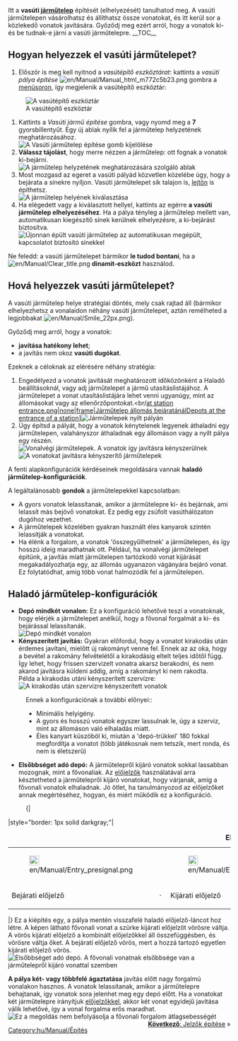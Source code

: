 {{hu/Manual/Tutorial/Oktatás}}
Itt a '''vasúti [[hu/Manual/Járműtelepek|járműtelep]]''' építését (elhelyezését) tanulhatod meg.
A vasúti járműtelepen vásárolhatsz és állíthatsz össze vonatokat, és itt kerül sor a közlekedő vonatok javítására. Győződj meg ezért arról, hogy a vonatok ki- és be tudnak-e járni a vasúti járműtelepre.
__TOC__
== Hogyan helyezzek el vasúti járműtelepet? ==
# Először is meg kell nyitnod a ''vasútépítő eszköztárat'': kattints a ''vasúti pálya építése'' [[File:en/Manual/Manual html m772c5b23.png]] gombra a [[hu/Manual/Felhasználói felület|menüsoron]], így megjelenik a vasútépítő eszköztár:
[[File:hu/Manual/Railroad Construction.png|none|frame|A vasútépítő eszköztár]]
# Kattints a ''Vasúti jármű építése'' gombra, vagy nyomd meg a '''7''' gyorsbillentyűt. Egy új ablak nyílik fel a járműtelep helyzetének meghatározásához.<br/>[[File:en/Manual/New depot.png|none|frame|A ''Vasúti járműtelep építése'' gomb kijelölése]]
#'''Válassz tájolást''', hogy merre nézzen a járműtelep: ott fognak a vonatok ki-bejárni.<br/>[[File:en/Manual/Depot direction.png|none|frame|A járműtelep helyzetének meghatározására szolgáló ablak]]
# Most mozgasd az egeret a vasúti pályád közvetlen közelébe úgy, hogy a bejárata a sínekre nyíljon. Vasúti járműtelepet sík talajon is, [[hu/Archive/Manual/Settings/Építkezés lejtőkön|lejtőn]] is építhetsz.<br/>[[File:en/Manual/Depot position.png|none|frame|A járműtelep helyének kiválasztása]]
# Ha elégedett vagy a kiválasztott hellyel, kattints az egérre '''a vasúti járműtelep elhelyezéséhez'''. Ha a pálya tényleg a járműtelep mellett van, automatikusan kiegészítő sínek kerülnek elhelyezésre, a ki-bejárást biztosítva.<br/>[[File:en/Manual/New depot placed.png|none|frame|Újonnan épült vasúti járműtelep az automatikusan megépült, kapcsolatot biztosító sínekkel]]

Ne feledd: a vasúti járműtelepet bármikor '''le tudod bontani''', ha a [[File:en/Manual/Clear title.png]] '''dinamit-eszközt''' használod.

== Hová helyezzek vasúti járműtelepet? ==
A vasúti járműtelep helye stratégiai döntés, mely csak rajtad áll (bármikor elhelyezhetsz a vonalaidon néhány vasúti járműtelepet, aztán remélheted a legjobbakat [[File:en/Manual/Smile 22px.png]]).

Győződj meg arról, hogy a vonatok:
* '''javítása hatékony lehet''';
* a javítás nem okoz '''vasúti dugókat'''.

Ezeknek a céloknak az elérésére néhány stratégia:
# Engedélyezd a vonatok javítását meghatározott időközönként a Haladó beállításoknál, vagy adj járműtelepet a jármű utasításlistájához. A járműtelepet a vonat utasításlistájára lehet venni ugyanúgy, mint az állomásokat vagy az ellenőrzőpontokat.<br/[File:en/Manual/Depot at station entrance.png|none|frame|Járműtelep állomás bejáratánálDepots at the entrance of a station]][[File:en/Manual/Depots-basic.png|none|frame|Járműtelepek nyílt pályán]]
# Úgy építsd a pályát, hogy a vonatok kénytelenek legyenek áthaladni egy járműtelepen, valahányszor áthaladnak egy állomáson vagy a nyílt pálya egy részén.<br/>[[File:en/Manual/Depot end of station.png|none|frame|Vonalvégi járműtelepek. A vonatok így javításra kényszerülnek]][[File:en/Manual/Depots-forced.png|none|frame|A vonatokat javításra kényszerítő járműtelepek]]

A fenti alapkonfigurációk kérdéseinek megoldására vannak '''haladó járműtelep-konfigurációk'''.

A legáltalánosabb '''gondok''' a járműtelepekkel kapcsolatban:
* A gyors vonatok lelassítanak, amikor a járműtelepre ki- és bejárnak, ami lelassít más bejövő vonatokat. Ez pedig egy zsúfolt vasúthálózaton dugóhoz vezethet.
* A járműtelepek közelében gyakran használt éles kanyarok szintén lelassítják a vonatokat.
* Ha élénk a forgalom, a vonatok 'összegyűlhetnek' a járműtelepen, és így hosszú ideig maradhatnak ott. Például, ha vonalvégi járműtelepet építünk, a javítás miatt járműtelepen tartózkodó vonat kijárását megakadályozhatja egy, az állomás ugyanazon vágányára bejáró vonat. Ez folytatódhat, amíg több vonat halmozódik fel a járműtelepen.

== Haladó járműtelep-konfigurációk ==
*'''Depó mindkét vonalon:''' Ez a konfiguráció lehetővé teszi a vonatoknak, hogy elérjék a járműtelepet anélkül, hogy a fővonal forgalmát a ki- és bejárással lelassítanák.<br/>[[File:en/Manual/Depots-at-both-lines.png|none|frame|Depó mindkét vonalon]]
*'''Kényszerített javítás:''' Gyakran előfordul, hogy a vonatot kirakodás után érdemes javítani, mielőtt új rakományt venne fel. Ennek az az oka, hogy a bevétel a rakomány felvételétől a kirakodásig eltelt teljes időtől függ. Így lehet, hogy frissen szervizelt vonatra akarsz berakodni, és nem akarod javításra küldeni addig, amíg a rakományt ki nem rakodta.<br/>Példa a kirakodás utáni kényszerített szervízre:<br/>[[File:en/Manual/Unload-then-service.png|none|frame|A kirakodás után szervizre kényszerített vonatok]]
:Ennek a konfigurációnak a további előnyei::
:* Minimális helyigény.
:* A gyors és hosszú vonatok egyszer lassulnak le, úgy a szerviz, mint az állomáson való elhaladás miatt.
:* Éles kanyart küszöböl ki, miután a 'depó-trükkel' 180 fokkal megfordítja a vonatot (több játékosnak nem tetszik, mert ronda, és nem is életszerű)
*'''Elsőbbséget adó depó:''' A járműtelepről kijáró vonatok sokkal lassabban mozognak, mint a fővonaliak. Az [[hu/Manual/Jelzők#elojelzok|előjelzők]] használatával arra késztetheted a járműtelepről kijáró vonatokat, hogy várjanak, amíg a fővonali vonatok elhaladnak. Jó ötlet, ha tanulmányozod az előjelzőket annak megértéséhez, hogyan, és miért működik ez a konfiguráció.
:{|
|style="border: 1px solid darkgray;"|
{| align="center"
|+'''Előjelzők'''
|- align="center"
|style="border: none;"|[[File:en/Manual/Entry presignal.png|22px]]
|style="border: none;"|
|style="border: none;"|[[File:en/Manual/Exit presignal.png|22px]]
|style="border: none;"|
|style="border: none;"|[[File:en/Manual/Combo presignal.png|22px]]
|- align="center"
|style="border: none;"|Bejárati előjelző
|style="border: none;"|&nbsp;&middot;&nbsp;
|style="border: none;"|Kijárati előjelző
|style="border: none;"|&nbsp;&middot;&nbsp;
|style="border: none;"|Kombinált előjelző
|}
|}
Ez a kiépítés egy, a pálya mentén visszafelé haladó előjelző-láncot hoz létre. A képen látható fővonali vonat a szürke kijárati előjelzőt vörösre váltja. A vörös kijárati előjelző a kombinált előjelzőkkel áll összefüggésben, és vörösre váltja őket. A bejárati előjelző vörös, mert a hozzá tartozó egyetlen kijárati előjelző vörös.
<br/>[[File:en/Manual/Right-of-way depot.png|none|frame|Elsőbbséget adó depó. A fővonali vonatnak elsőbbsége van a járműtelepről kijáró vonattal szemben]]

'''A pálya két- vagy többfelé ágaztatása''' javítás előtt nagy forgalmú vonalakon hasznos. A vonatok lelassítanak, amikor a járműtelepre behajtanak, így vonatok sora jelenhet meg egy depó előtt. Ha a vonatokat két járműtelepre irányítjuk [[hu/Manual/Jelzők#elojelzok|előjelzőkkel]], akkor két vonat egyidejű javítása válik lehetővé, így a vonal forgalma erős maradhat.<br/>[[File:en/Manual/Split-before-servicing.png|none|frame|Ez a megoldás nem befolyásolja a fővonali forgalom átlagsebességét]]
<span style="float: right">[[hu/Manual/Jelzők építése|'''Következő''': Jelzők építése]] &raquo;</span>

[[Category:hu/Manual/Építés]]